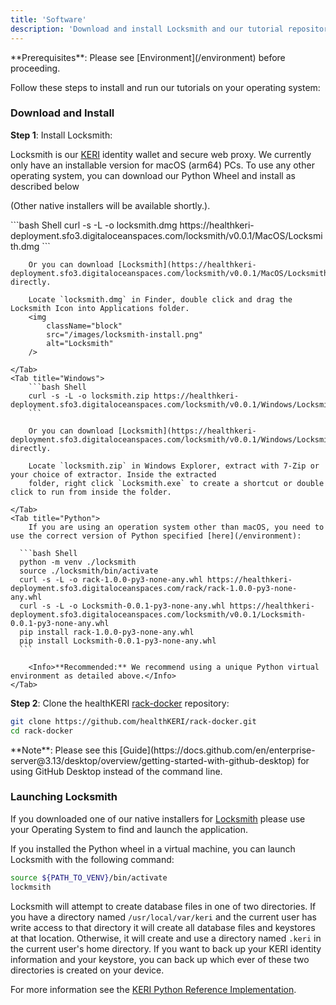```yaml
---
title: 'Software'
description: 'Download and install Locksmith and our tutorial repository.'
---
```


<Info>
  **Prerequisites**: Please see [Environment](/environment) before proceeding. <br />
</Info>

Follow these steps to install and run our tutorials on your operating system:


### Download and Install

**Step 1**: Install Locksmith:

Locksmith is our [KERI](/essentials/overview) identity wallet and secure web proxy.  We currently only have an installable version for macOS (arm64) PCs.  To use any other operating system, you can download our Python Wheel and install as described below

(Other native installers will be available shortly.).

<Tabs>
    <Tab title="macOS">
        ```bash Shell
        curl -s -L -o locksmith.dmg https://healthkeri-deployment.sfo3.digitaloceanspaces.com/locksmith/v0.0.1/MacOS/Locksmith.dmg
        ```

        Or you can download [Locksmith](https://healthkeri-deployment.sfo3.digitaloceanspaces.com/locksmith/v0.0.1/MacOS/Locksmith.dmg) directly.

        Locate `locksmith.dmg` in Finder, double click and drag the Locksmith Icon into Applications folder.
        <img
            className="block"
            src="/images/locksmith-install.png"
            alt="Locksmith"
        />

    </Tab>
    <Tab title="Windows">
        ```bash Shell
        curl -s -L -o locksmith.zip https://healthkeri-deployment.sfo3.digitaloceanspaces.com/locksmith/v0.0.1/Windows/Locksmith.zip
        ```

        Or you can download [Locksmith](https://healthkeri-deployment.sfo3.digitaloceanspaces.com/locksmith/v0.0.1/Windows/Locksmith.zip) directly.

        Locate `locksmith.zip` in Windows Explorer, extract with 7-Zip or your choice of extractor. Inside the extracted
        folder, right click `Locksmith.exe` to create a shortcut or double click to run from inside the folder.

    </Tab>
    <Tab title="Python">
        If you are using an operation system other than macOS, you need to use the correct version of Python specified [here](/environment):

      ```bash Shell
      python -m venv ./locksmith
      source ./locksmith/bin/activate
      curl -s -L -o rack-1.0.0-py3-none-any.whl https://healthkeri-deployment.sfo3.digitaloceanspaces.com/rack/rack-1.0.0-py3-none-any.whl
      curl -s -L -o Locksmith-0.0.1-py3-none-any.whl https://healthkeri-deployment.sfo3.digitaloceanspaces.com/locksmith/v0.0.1/Locksmith-0.0.1-py3-none-any.whl
      pip install rack-1.0.0-py3-none-any.whl
      pip install Locksmith-0.0.1-py3-none-any.whl
      ```

        <Info>**Recommended:** We recommend using a unique Python virtual environment as detailed above.</Info>
    </Tab>
</Tabs>

**Step 2**: Clone the healthKERI [rack-docker](https://github.com/healthKERI/rack-docker) repository:

<CodeGroup>

```bash Git
git clone https://github.com/healthKERI/rack-docker.git
cd rack-docker
```
</CodeGroup>

<Note>
    **Note**: Please see this [Guide](https://docs.github.com/en/enterprise-server@3.13/desktop/overview/getting-started-with-github-desktop) for using GitHub Desktop instead of the command line. <br />
</Note>



### Launching Locksmith

If you downloaded one of our native installers for [Locksmith](#download-and-install) please use your Operating System to find and launch the application.

If you installed the Python wheel in a virtual machine, you can launch Locksmith with the following command:

```bash
source ${PATH_TO_VENV}/bin/activate
lockmsith
```

Locksmith will attempt to create database files in one of two directories.  If you have a directory named `/usr/local/var/keri` and the current user has write access to that directory it will create all database files and keystores at that location.
Otherwise, it will create and use a directory named `.keri` in the current user's home directory.  If you want to back up your KERI identity information and your keystore, you can back up which ever of these two directories is created on your device.


For more information see the [KERI Python Reference Implementation](https://github.com/WebOfTrust/keripy).
